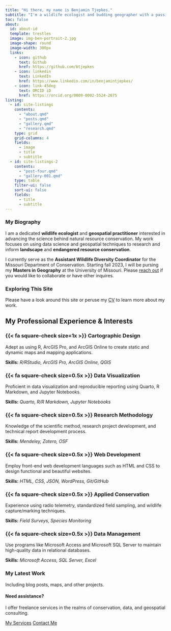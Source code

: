 ---
title: "Hi there, my name is Benjamin Tjepkes."
subtitle: "I'm a wildlife ecologist and budding geographer with a passion for data and conservation science."
toc: false
about:
  id: about-id
  template: trestles
  image: img-ben-portrait-2.jpg
  image-shape: round
  image-width: 300px
  links:
    - icon: github
      text: Github
      href: https://github.com/btjepkes
    - icon: linkedin
      text: LinkedIn
      href: https://www.linkedin.com/in/benjamintjepkes/
    - icon: link-45deg
      text: ORCID iD
      href: https://orcid.org/0009-0002-5524-2675
listing:
  - id: site-listings
    contents:
      - "about.qmd"    
      - "posts.qmd"
      - "gallery.qmd"
      - "research.qmd"
    type: grid
    grid-columns: 4
    fields: 
      - image
      - title
      - subtitle
  - id: site-listings-2
    contents:
      - "post-four.qmd"
      - "gallery-001.qmd"
    type: table
    filter-ui: false
    sort-ui: false
    fields: 
      - title
      - subtitle
---


::: {#about-id}

### My Biography

I am a dedicated **wildlife ecologist** and **geospatial practitioner** interested in advancing the science behind natural resource conservation. My work focuses on using data science and geospatial techniques to research and inform **landscape** and **endangered resource conservation**.

I currently serve as the **Assistant Wildlife Diversity Coordinator** for the Missouri Department of Conservation. Starting fall 2023, I will be pursing my **Masters in Geography** at the University of Missouri. Please [reach out](contact.qmd) if you would like to collaborate or have other inquires. 

:::


::: {.bg-banner}

### Exploring This Site

Please have a look around this site or peruse my [CV](about.qmd) to learn more about my work.

::: {#site-listings}

:::
:::


::: {.content-block}

## My Professional Experience & Interests

::: {.features}

::: {.feature}
### {{< fa square-check size=1x >}} Cartographic Design
Adept as using R, ArcGIS Pro, and ArcGIS Online to create static and dynamic maps and mapping applications.

::: {.learn-more}
**Skills:** *R/RStudio, ArcGIS Pro, ArcGIS Online, QGIS*
:::
:::

::: {.feature}
### {{< fa square-check size=0.5x >}} Data Visualization
Proficient in data visualization and reproducible reporting using Quarto, R Markdown, and Jupyter Notebooks.

::: {.learn-more}
**Skills:** *Quarto, R/R Markdown, Jupyter Notebooks*
:::
:::

::: {.feature}
### {{< fa square-check size=0.5x >}} Research Methodology
Knowledge of the scientific method, research project development, and technical report development process.

::: {.learn-more}
**Skills:** *Mendeley, Zotero, OSF*
:::
:::

::: {.feature}
### {{< fa square-check size=0.5x >}} Web Development
Employ front-end web development languages such as HTML and CSS to design functional and beautiful websites.

::: {.learn-more}
**Skills:** *HTML, CSS, JSON, WordPress, Git/GitHub*
:::
:::

::: {.feature}
### {{< fa square-check size=0.5x >}} Applied Conservation
Experience using radio telemetry, standardized field sampling, and wildlife capture/marking techniques.

::: {.learn-more}
**Skills:** *Field Surveys, Species Monitoring*
:::
:::

::: {.feature}
### {{< fa square-check size=0.5x >}} Data Management
Use programs like Microsoft Access and Microsoft SQL Server to maintain high-quality data in relational databases.

::: {.learn-more}
**Skills:** *Microsoft Access, SQL Server, Excel*
:::
:::

:::
:::

::: {.bg-banner}

### My Latest Work

Including blog posts, maps, and other projects.

::: {#site-listings-2}

:::
:::

::: {.get-started .alt-background}
::: {.content-block}

#### **Need assistance?**

I offer freelance services in the realms of conservation, data, and geospatial consulting.

[My Services](https://www.upwork.com/freelancers/~016f69e22f5247fd31){.btn-action-primary  .btn-action .btn .btn-success .btn-lg role="button" style="margin-top: 1em;"} [Contact Me](contact.qmd){.btn-action-primary  .btn-action .btn .btn-success .btn-lg role="button" style="margin-top: 1em;"}

:::
:::
